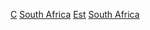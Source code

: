 [[Category:南非建立|C]]
[[Category:各世紀各國建立|South Africa]]
[[Category:各世纪南非|Est]]
[[Category:各世紀非洲建立|South Africa]]
